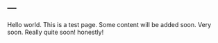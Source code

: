 ---
---

<link rel="stylesheet" href="styles.css" type="text/css">

Hello world. This is a test page. Some content will be added soon. Very soon. Really quite soon! honestly!